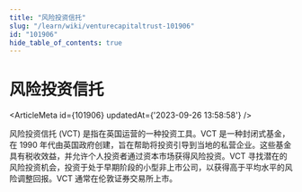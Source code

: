 ```yaml
---
title: "风险投资信托"
slug: "/learn/wiki/venturecapitaltrust-101906"
id: "101906"
hide_table_of_contents: true
---
```



# 风险投资信托

<ArticleMeta id={101906} updatedAt={'2023-09-26 13:58:58'} />
<div className='border-solid border-b border-t-0 my-4 border-[var(--ifm-color-gray-300)]' />

风险投资信托 (VCT) 是指在英国运营的一种投资工具。VCT 是一种封闭式基金，在 1990 年代由英国政府创建，旨在帮助将投资引导到当地的私营企业。这些基金具有税收效益，并允许个人投资者通过资本市场获得风险投资。VCT 寻找潜在的风险投资机会，投资于处于早期阶段的小型非上市公司，以获得高于平均水平的风险调整回报。VCT 通常在伦敦证券交易所上市。
